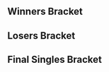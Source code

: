{{DISPLAYTITLE:Super Bit Wars 4: ''Melee'' Singles Bracket}}{{SetGame|melee}}
{{tabs static
|name1=Overview
|link1=Super Bit Wars/4/Melee
|name2=Singles Bracket
|link2=Super Bit Wars/4/Melee/Singles Bracket
|name3=Doubles Bracket
|link3=Super Bit Wars/4/Melee/Doubles Bracket
|This=2
}}
==Winners Bracket==
{{16DEWBracketA2
|tourneylink=Super Bit Wars/4/Melee
|tourneyname=Super Bit Wars 4
|column-width=160
<!-- Ro16 -->
|r1m1p1=Mew2King |r1m1p1flag=us |r1m1p1score=2
|r1m1p2=LDB |r1m1p2flag=us |r1m1p2score=0
|r1m1win=1

|r1m2p1=Mouf |r1m2p1flag=us |r1m2p1score=2
|r1m2p2=dansdaman |r1m2p2flag=us |r1m2p2score=1
|r1m2win=1

|r1m3p1=Hazygoose |r1m3p1flag=us |r1m3p1score=2
|r1m3p2=Aileron |r1m3p2flag=us |r1m3p2score=1
|r1m3win=1

|r1m4p1=JF |r1m4p1flag=us |r1m4p1score=2
|r1m4p2=Woogity Wu |r1m4p2flag=us |r1m4p2score=0
|r1m4win=1

|r1m5p1=ARC |r1m5p1flag=us |r1m5p1score=2
|r1m5p2=ewd444 |r1m5p2flag=us |r1m5p2score=0
|r1m5win=1

|r1m6p1=Schythed |r1m6p1flag=us |r1m6p1score=2
|r1m6p2=Dyl |r1m6p2flag=us |r1m6p2score=0
|r1m6win=1

|r1m7p1=Bobby Frizz |r1m7p1flag=us |r1m7p1score=2
|r1m7p2=WaterlessFishie |r1m7p2flag=us |r1m7p2score=0
|r1m7win=1
|r1m7p1char1=fox |r1m7p2char1=fox |r1m7p1stock1=3 |r1m7p2stock1=0 |r1m7win1=1 |r1m7stage1=Battlefield
|r1m7p1char2=falco |r1m7p2char2=fox |r1m7p1stock2=2 |r1m7p2stock2=0 |r1m7win2=1 |r1m7stage2=Final Destination
|r1m7date=February 21, 2016
|r1m7details={{BracketMatchDetails|preview=|lrthread=|interview=|recap=|comment=|live=|vod=https://youtu.be/QnS_snvWxLs}}

|r1m8p1=Thoraxe |r1m8p1flag=us |r1m8p1score=2
|r1m8p2=Yardo |r1m8p2flag=us |r1m8p2score=0
|r1m8win=1

<!-- QUARTERFINALS -->
|r2m1p1=Mew2King |r2m1p1flag=us |r2m1p1score=2
|r2m1p2=Mouf |r2m1p2flag=us |r2m1p2score=0
|r2m1win=1
|r2m1p1char1=marth |r2m1p2char1=peach |r2m1p1stock1=3 |r2m1p2stock1=0 |r2m1win1=1 |r2m1stage1=Fountain of Dreams
|r2m1p1char2=marth |r2m1p2char2=peach |r2m1p1stock2=4 |r2m1p2stock2=0 |r2m1win2=1 |r2m1stage2=Final Destination
|r2m1date=February 21, 2016
|r2m1details={{BracketMatchDetails|preview=|lrthread=|interview=|recap=|comment=|live=|vod=https://youtu.be/NTH5Cp6ZQlM}}

|r2m2p1=Hazygoose |r2m2p1flag=us |r2m2p1score=0
|r2m2p2=JF |r2m2p2flag=us |r2m2p2score=2
|r2m2win=2
|r2m2p1char1=sheik |r2m2p2char1=sheik |r2m2p1stock1=2 |r2m2p2stock1=0 |r2m2win1=1 |r2m2stage1=Fountain of Dreams
|r2m2p1char2=sheik |r2m2p2char2=sheik |r2m2p1stock2=1 |r2m2p2stock2=0 |r2m2win2=1 |r2m2stage2=Yoshi's Story
|r2m2date=February 21, 2016
|r2m2details={{BracketMatchDetails|preview=|lrthread=|interview=|recap=|comment=|live=|vod=https://youtu.be/AibmPoQq5Tk}}

|r2m3p1=ARC |r2m3p1flag=us |r2m3p1score=2
|r2m3p2=Schythed |r2m3p2flag=us |r2m3p2score=0
|r2m3win=1
|r2m3p1char1=marth |r2m3p2char1=cf |r2m3p1stock1=3 |r2m3p2stock1=0 |r2m3win1=1 |r2m3stage1=Battlefield
|r2m3p1char2=marth |r2m3p2char2=ganon |r2m3p1stock2=1 |r2m3p2stock2=0 |r2m3win2=1 |r2m3stage2=Battlefield
|r2m3date=February 21, 2016
|r2m3details={{BracketMatchDetails|preview=|lrthread=|interview=|recap=|comment=|live=|vod=https://youtu.be/Vdm9WbrPZfw}}

|r2m4p1=Bobby Frizz |r2m4p1flag=us |r2m4p1score=2
|r2m4p2=Thoraxe |r2m4p2flag=us |r2m4p2score=0
|r2m4win=1
|r2m4p1char1=fox |r2m4p2char1=fox |r2m4p1stock1=1 |r2m4p2stock1=0 |r2m4win1=1 |r2m4stage1=Battlefield
|r2m4p1char2=fox |r2m4p2char2=fox |r2m4p1stock2=1 |r2m4p2stock2=0 |r2m4win2=1 |r2m4stage2=Pokémon Stadium
|r2m4date=February 21, 2016
|r2m4details={{BracketMatchDetails|preview=|lrthread=|interview=|recap=|comment=|live=|vod=https://youtu.be/Fzr82noMLDE}}

<!-- SEMIFINALS -->
|r3m1p1=Mew2King |r3m1p1flag=us |r3m1p1score=3
|r3m1p2=JF |r3m1p2flag=us |r3m1p2score=0
|r3m1win=1
|r3m1p1char1=sheik |r3m1p2char1=sheik |r3m1p1stock1=2 |r3m1p2stock1=0 |r3m1win1=1 |r3m1stage1=Battlefield
|r3m1p1char2=sheik |r3m1p2char2=sheik |r3m1p1stock2=2 |r3m1p2stock2=0 |r3m1win2=1 |r3m1stage2=Battlefield
|r3m1p1char3=sheik |r3m1p2char3=sheik |r3m1p1stock3=4 |r3m1p2stock3=0 |r3m1win3=1 |r3m1stage3=Battlefield
|r3m1date=February 21, 2016
|r3m1details={{BracketMatchDetails|preview=|lrthread=|interview=|recap=|comment=|live=|vod=https://youtu.be/qlzJxwt2BNQ}}

|r3m2p1=ARC |r3m2p1flag=us |r3m2p1score=3
|r3m2p2=Bobby Frizz |r3m2p2flag=us |r3m2p2score=0
|r3m2win=1
|r3m2p1char1=marth |r3m2p2char1=fox |r3m2p1stock1=2 |r3m2p2stock1=0 |r3m2win1=1 |r3m2stage1=Battlefield
|r3m2p1char2=marth |r3m2p2char2=fox |r3m2p1stock2=1 |r3m2p2stock2=0 |r3m2win2=1 |r3m2stage2=Battlefield
|r3m2p1char3=marth |r3m2p2char3=fox |r3m2p1stock3=1 |r3m2p2stock3=0 |r3m2win3=1 |r3m2stage3=Dream Land
|r3m2date=February 21, 2016
|r3m2details={{BracketMatchDetails|preview=|lrthread=|interview=|recap=|comment=|live=|vod=https://youtu.be/v70-1cRHYNk}}
}}
==Losers Bracket==
{{32DELBracketSmwA
|tourneylink=Super Bit Wars/4/Melee
|tourneyname=Super Bit Wars 4
|l1placement=25-32
|l2placement=17-24
|l3placement=13-16
|l4placement=9-12
|l5placement=7-8
|l6placement=5-6

|l1m1p1=GaurdKnight |l1m1p1flag=us |l1m1p1score=2 |l1m1win=1
|l1m1p2=Poog |l1m1p2flag=us |l1m1p2score=0
|l1m2p1=JTurley |l1m2p1flag=us |l1m2p1score=0 |l1m2win=2
|l1m2p2=DayZ |l1m2p2flag=us |l1m2p2score=2
|l1m3p1=Sambr |l1m3p1flag=us |l1m3p1score=2 |l1m3win=1
|l1m3p2=Studkip |l1m3p2flag=us |l1m3p2score=0
|l1m4p1=Nintendoman |l1m4p1flag=us |l1m4p1score=DQ |l1m4win=2
|l1m4p2=denec |l1m4p2flag=us |l1m4p2score={{win}}
|l1m5p1=Handles |l1m5p1flag=us |l1m5p1score=2 |l1m5win=1
|l1m5p2=Dragedo |l1m5p2flag=us |l1m5p2score=0
|l1m6p1=Wohlgey |l1m6p1flag=us |l1m6p1score=0 |l1m6win=2
|l1m6p2=Mijo! |l1m6p2flag=us |l1m6p2score=2
|l1m7p1=greenwalk |l1m7p1flag=us |l1m7p1score=2 |l1m7win=1
|l1m7p2=FrenchFry |l1m7p2flag=us |l1m7p2score=0
|l1m8p1=ObamaLlama |l1m8p1flag=us |l1m8p1score={{win}} |l1m8win=1
|l1m8p2=Mervis |l1m8p2flag=us |l1m8p2score=DQ

|l2m1p1=LDB |l2m1p1flag=us |l2m1p1score=0 |l2m1win=2
|l2m1p2=GaurdKnight |l2m1p2flag=us |l2m1p2score=2
|l2m2p1=dansdaman |l2m2p1flag=us |l2m2p1score=2 |l2m2win=1
|l2m2p2=DayZ |l2m2p2flag=us |l2m2p2score=0
|l2m3p1=Aileron |l2m3p1flag=us |l2m3p1score=2 |l2m3win=1
|l2m3p2=Sambr |l2m3p2flag=us |l2m3p2score=0
|l2m4p1=Woogity Wu |l2m4p1flag=us |l2m4p1score=2 |l2m4win=1
|l2m4p2=denec |l2m4p2flag=us |l2m4p2score=0
|l2m5p1=ewd444 |l2m5p1flag=us |l2m5p1score=2 |l2m5win=1
|l2m5p2=Handles |l2m5p2flag=us |l2m5p2score=0
|l2m6p1=Dyl |l2m6p1flag=us |l2m6p1score=0 |l2m6win=2
|l2m6p2=Mijo! |l2m6p2flag=us |l2m6p2score=2
|l2m7p1=WaterlessFishie |l2m7p1flag=us |l2m7p1score=2 |l2m7win=1
|l2m7p2=greenwalk |l2m7p2flag=us |l2m7p2score=0
|l2m8p1=Yardo |l2m8p1flag=us |l2m8p1score=0 |l2m8win=2
|l2m8p2=ObamaLlama |l2m8p2flag=us |l2m8p2score=2

|l3m1p1=GaurdKnight |l3m1p1flag=us |l3m1p1score=0 |l3m1win=2
|l3m1p2=dansdaman |l3m1p2flag=us |l3m1p2score=2
|l3m1p1char1=marth |l3m1p2char1=sheik |l3m1p1stock1=0 |l3m1p2stock1=1 |l3m1win1=2 |l3m1stage1=Battlefield
|l3m1p1char2=marth |l3m1p2char2=sheik |l3m1p1stock2=0 |l3m1p2stock2=2 |l3m1win2=2 |l3m1stage2=Fountain of Dreams
|l3m1date=February 21, 2016
|l3m1details={{BracketMatchDetails|preview=|lrthread=|interview=|recap=|comment=|live=|vod=https://youtu.be/pJUlwrfS704}}

|l3m2p1=Aileron |l3m2p1flag=us |l3m2p1score=0 |l3m2win=2
|l3m2p2=Woogity Wu |l3m2p2flag=us |l3m2p2score=2
|l3m3p1=ewd444 |l3m3p1flag=us |l3m3p1score=1 |l3m3win=2
|l3m3p2=Mijo! |l3m3p2flag=us |l3m3p2score=2
|l3m4p1=WaterlessFishie |l3m4p1flag=us |l3m4p1score=2 |l3m4win=1
|l3m4p2=ObamaLlama |l3m4p2flag=us |l3m4p2score=1

|l4m1p1=Thoraxe |l4m1p1flag=us |l4m1p1score=2 |l4m1win=1
|l4m1p2=dansdaman |l4m1p2flag=us |l4m1p2score=0
|l4m1p1char1=fox |l4m1p2char1=sheik |l4m1p1stock1=1 |l4m1p2stock1=0 |l4m1win1=1 |l4m1stage1=Dream Land
|l4m1p1char2=fox |l4m1p2char2=sheik |l4m1p1stock2=3 |l4m1p2stock2=0 |l4m1win2=1 |l4m1stage2=Battlefield
|l4m1date=February 21, 2016
|l4m1details={{BracketMatchDetails|preview=|lrthread=|interview=|recap=|comment=|live=|vod=https://youtu.be/CUyZ6coXEO0}}

|l4m2p1=Schythed |l4m2p1flag=us |l4m2p1score=2 |l4m2win=1
|l4m2p2=Woogity Wu |l4m2p2flag=us |l4m2p2score=0
|l4m2p1char1=ganon |l4m2p2char1=marth |l4m2p1stock1=2 |l4m2p2stock1=0 |l4m2win1=1 |l4m2stage1=Battlefield
|l4m2p1char2=ganon |l4m2p2char2=fox |l4m2p1stock2=2 |l4m2p2stock2=0 |l4m2win2=1 |l4m2stage2=Pokémon Stadium
|l4m2date=February 21, 2016
|l4m2details={{BracketMatchDetails|preview=|lrthread=|interview=|recap=|comment=|live=|vod=https://youtu.be/RnhPzeB3U58}}

|l4m3p1=Hazygoose |l4m3p1flag=us |l4m3p1score=2 |l4m3win=1
|l4m3p2=Mijo! |l4m3p2flag=us |l4m3p2score=0
|l4m3p1char1=sheik |l4m3p2char1=peach |l4m3p1stock1=1 |l4m3p2stock1=0 |l4m3win1=1 |l4m3stage1=Battlefield
|l4m3p1char2=sheik |l4m3p2char2=peach |l4m3p1stock2=1 |l4m3p2stock2=0 |l4m3win2=1 |l4m3stage2=Final Destination
|l4m3date=February 21, 2016
|l4m3details={{BracketMatchDetails|preview=|lrthread=|interview=|recap=|comment=|live=|vod=https://youtu.be/9AzCp2fYSOg}}

|l4m4p1=Mouf |l4m4p1flag=us |l4m4p1score=2 |l4m4win=1
|l4m4p2=WaterlessFishie |l4m4p2flag=us |l4m4p2score=1

|l5m1p1=Thoraxe |l5m1p1flag=us |l5m1p1score=3 |l5m1win=1
|l5m1p2=Schythed |l5m1p2flag=us |l5m1p2score=2
|l5m1p1char1=fox |l5m1p2char1=ganon |l5m1p1stock1=0 |l5m1p2stock1=1 |l5m1win1=2 |l5m1stage1=Battlefield
|l5m1p1char2=fox |l5m1p2char2=ganon |l5m1p1stock2=1 |l5m1p2stock2=0 |l5m1win2=1 |l5m1stage2=Pokémon Stadium
|l5m1p1char3=fox |l5m1p2char3=ganon |l5m1p1stock3=0 |l5m1p2stock3=1 |l5m1win3=2 |l5m1stage3=Yoshi's Story
|l5m1p1char4=fox |l5m1p2char4=ganon |l5m1p1stock4=1 |l5m1p2stock4=0 |l5m1win4=1 |l5m1stage4=Final Destination
|l5m1p1char5=fox |l5m1p2char5=ganon |l5m1p1stock5=2 |l5m1p2stock5=0 |l5m1win5=1 |l5m1stage5=Fountain of Dreams
|l5m1date=February 21, 2016
|l5m1details={{BracketMatchDetails|preview=|lrthread=|interview=|recap=|comment=|live=|vod=https://youtu.be/EJaaf9LHI2g}}

|l5m2p1=Hazygoose |l5m2p1flag=us |l5m2p1score=3 |l5m2win=1
|l5m2p2=Mouf |l5m2p2flag=us |l5m2p2score=0

|l6m1p1=JF |l6m1p1flag=us |l6m1p1score=0 |l6m1win=2
|l6m1p2=Thoraxe |l6m1p2flag=us |l6m1p2score=3
|l6m1p1char1=sheik |l6m1p2char1=fox |l6m1p1stock1=0 |l6m1p2stock1=1 |l6m1win1=2 |l6m1stage1=Dream Land
|l6m1p1char2=sheik |l6m1p2char2=fox |l6m1p1stock2=0 |l6m1p2stock2=2 |l6m1win2=2 |l6m1stage2=Battlefield
|l6m1p1char3=sheik |l6m1p2char3=fox |l6m1p1stock3=0 |l6m1p2stock3=1 |l6m1win3=2 |l6m1stage3=Battlefield
|l6m1date=February 21, 2016
|l6m1details={{BracketMatchDetails|preview=|lrthread=|interview=|recap=|comment=|live=|vod=https://youtu.be/ua4cymwg0wk}}

|l6m2p1=Bobby Frizz |l6m2p1flag=us |l6m2p1score=3 |l6m2win=1
|l6m2p2=Hazygoose |l6m2p2flag=us |l6m2p2score=1
|l6m2p1char1=fox |l6m2p2char1=sheik |l6m2p1stock1=2 |l6m2p2stock1=0 |l6m2win1=1 |l6m2stage1=Battlefield
|l6m2p1char2=fox |l6m2p2char2=sheik |l6m2p1stock2=2 |l6m2p2stock2=0 |l6m2win2=1 |l6m2stage2=Yoshi's Story
|l6m2p1char3=fox |l6m2p2char3=sheik |l6m2p1stock3=0 |l6m2p2stock3=1 |l6m2win3=2 |l6m2stage3=Yoshi's Story
|l6m2p1char4=fox |l6m2p2char4=sheik |l6m2p1stock4=2 |l6m2p2stock4=0 |l6m2win4=1 |l6m2stage4=Pokémon Stadium
|l6m2date=February 21, 2016
|l6m2details={{BracketMatchDetails|preview=|lrthread=|interview=|recap=|comment=|live=|vod=https://youtu.be/SO2X2NRu8-g}}
}}
<onlyinclude>
==Final Singles Bracket==
{{DEFinalSmwBracket
|tourneylink=Super Bit Wars/4/Melee
|tourneyname=Super Bit Wars 4
|l1placement=4
|r2placement=3
|r3loserplacement=2
|r3winnerplacement=1
|column-width=190
|export_score=true

<!-- FROM WINNERS -->
|r1m1p1=Mew2King |r1m1p1flag=us |r1m1p1score=3
|r1m1p2=ARC |r1m1p2flag=us |r1m1p2score=0
|r1m1win=1
|r1m1p1char1=sheik |r1m1p2char1=marth |r1m1p1stock1=2 |r1m1p2stock1=0 |r1m1win1=1 |r1m1stage1=Battlefield
|r1m1p1char2=marth |r1m1p2char2=marth |r1m1p1stock2=3 |r1m1p2stock2=0 |r1m1win2=1 |r1m1stage2=Final Destination
|r1m1p1char3=sheik |r1m1p2char3=marth |r1m1p1stock3=2 |r1m1p2stock3=0 |r1m1win3=1 |r1m1stage3=Yoshi's Story
|r1m1date=February 21, 2016
|r1m1details={{BracketMatchDetails|preview=|lrthread=|interview=|recap=|comment=|live=|vod=https://youtu.be/fEwmgA6sLcw}}

<!-- FROM LOSERS -->
|l1m1p1=Thoraxe |l1m1p1flag=us |l1m1p1score=0
|l1m1p2=Bobby Frizz |l1m1p2flag=us |l1m1p2score=3
|l1m1win=2
|l1m1p1char1=fox |l1m1p2char1=fox |l1m1p1stock1=0 |l1m1p2stock1=2 |l1m1win1=2 |l1m1stage1=Yoshi's Story
|l1m1p1char2=fox |l1m1p2char2=fox |l1m1p1stock2=0 |l1m1p2stock2=1 |l1m1win2=2 |l1m1stage2=Yoshi's Story
|l1m1p1char3=marth |l1m1p2char3=fox |l1m1p1stock3=0 |l1m1p2stock3=3 |l1m1win3=2 |l1m1stage3=Yoshi's Story
|l1m1date=February 21, 2016
|l1m1details={{BracketMatchDetails|preview=|lrthread=|interview=|recap=|comment=|live=|vod=https://youtu.be/82wTuqIocyQ}}

<!-- LOSERS FINALS -->
|r2m1p1=ARC |r2m1p1flag=us |r2m1p1score=3
|r2m1p2=Bobby Frizz |r2m1p2flag=us |r2m1p2score=1
|r2m1win=1
|r2m1p1char1=marth |r2m1p2char1=fox |r2m1p1stock1=0 |r2m1p2stock1=1 |r2m1win1=2 |r2m1stage1=Yoshi's Story
|r2m1p1char2=marth |r2m1p2char2=fox |r2m1p1stock2=2 |r2m1p2stock2=0 |r2m1win2=1 |r2m1stage2=Yoshi's Story
|r2m1p1char3=marth |r2m1p2char3=fox |r2m1p1stock3=1 |r2m1p2stock3=0 |r2m1win3=1 |r2m1stage3=Battlefield
|r2m1p1char4=marth |r2m1p2char4=fox |r2m1p1stock4=1 |r2m1p2stock4=0 |r2m1win4=1 |r2m1stage4=Battlefield
|r2m1date=February 21, 2016
|r2m1details={{BracketMatchDetails|preview=|lrthread=|interview=|recap=|comment=|live=|vod=https://youtu.be/CHdy4HlkxBA}}

<!-- GRAND FINALS -->
|r3m1p1=Mew2King |r3m1p1flag=us |r3m1p1score=3
|r3m1p2=ARC |r3m1p2flag=us |r3m1p2score=0
|r3m1win=1
|r3m1p1char1=sheik |r3m1p2char1=marth |r3m1p1stock1=2 |r3m1p2stock1=0 |r3m1win1=1 |r3m1stage1=Battlefield
|r3m1p1char2=marth |r3m1p2char2=marth |r3m1p1stock2=4 |r3m1p2stock2=0 |r3m1win2=1 |r3m1stage2=Final Destination
|r3m1p1char3=marth |r3m1p2char3=marth |r3m1p1stock3=2 |r3m1p2stock3=0 |r3m1win3=1 |r3m1stage3=Yoshi's Story
|r3m1date=February 21, 2016
|r3m1details={{BracketMatchDetails|preview=|lrthread=|interview=https://youtu.be/L7tWDHYBtas|recap=|comment=|live=|vod=https://youtu.be/xdEQdOHK3TQ?list=PLDtaGNqrQO2I6cyKTh9KUx9BxY7rH1hEB}}
}}
</onlyinclude>

